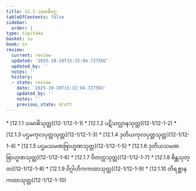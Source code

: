 ```yaml
---
title: 12.1 သမာဓိဝဂ္ဂ
tableOfContents: false
sidebar:
  order: 1
type: tipitaka
basket: su
book: sn
review:
  current: review
  updated: '2025-10-20T15:32:04.727502'
  updated_by: ''
  notes: ''
  history:
  - state: review
    date: '2025-10-20T15:32:04.727502'
    updated_by: ''
    notes: ''
    previous_state: draft
---
```



<DynamicBreadcrumb />


<ReviewStatus review={frontmatter.review} showDetails={true} />

<HypothesisAnnotation frontmatter={frontmatter} />



<TableOfContents book="sn" section="12.1">
* [12.1.1 သမာဓိသုတ္တ](12-1/12-1-1)
* [12.1.2 ပဋိသလ္လာနသုတ္တ](12-1/12-1-2)
* [12.1.3 ပဌမကုလပုတ္တသုတ္တ](12-1/12-1-3)
* [12.1.4 ဒုတိယကုလပုတ္တသုတ္တ](12-1/12-1-4)
* [12.1.5 ပဌမသမဏဗြာဟ္မဏသုတ္တ](12-1/12-1-5)
* [12.1.6 ဒုတိယသမဏဗြာဟ္မဏသုတ္တ](12-1/12-1-6)
* [12.1.7 ဝိတက္ကသုတ္တ](12-1/12-1-7)
* [12.1.8 စိန္တသုတ္တ](12-1/12-1-8)
* [12.1.9 ဝိဂ္ဂါဟိကကထာသုတ္တ](12-1/12-1-9)
* [12.1.10 တိရစ္ဆာနကထာသုတ္တ](12-1/12-1-10)
</TableOfContents>